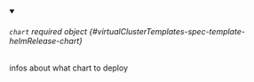 


<details className="config-field" data-expandable="true" open>
<summary>

###### `chart` <span className="config-field-required" data-required="false">required</span> <span className="config-field-type">object</span> <span className="config-field-default"></span> <span className="config-field-enum"></span> {#virtualClusterTemplates-spec-template-helmRelease-chart}

infos about what chart to deploy

</summary>

<PartialChartreference />


</details>
